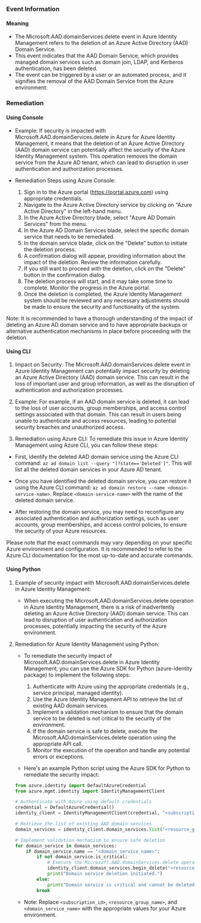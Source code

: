 
### Event Information

#### Meaning

- The Microsoft.AAD.domainServices.delete event in Azure Identity Management refers to the deletion of an Azure Active Directory (AAD) Domain Service.
- This event indicates that the AAD Domain Service, which provides managed domain services such as domain join, LDAP, and Kerberos authentication, has been deleted.
- The event can be triggered by a user or an automated process, and it signifies the removal of the AAD Domain Service from the Azure environment.

### Remediation

#### Using Console

- Example: If security is impacted with Microsoft.AAD.domainServices.delete in Azure for Azure Identity Management, it means that the deletion of an Azure Active Directory (AAD) domain service can potentially affect the security of the Azure Identity Management system. This operation removes the domain service from the Azure AD tenant, which can lead to disruption in user authentication and authorization processes.

- Remediation Steps using Azure Console:
  1. Sign in to the Azure portal (https://portal.azure.com) using appropriate credentials.
  2. Navigate to the Azure Active Directory service by clicking on "Azure Active Directory" in the left-hand menu.
  3. In the Azure Active Directory blade, select "Azure AD Domain Services" from the menu.
  4. In the Azure AD Domain Services blade, select the specific domain service that needs to be remediated.
  5. In the domain service blade, click on the "Delete" button to initiate the deletion process.
  6. A confirmation dialog will appear, providing information about the impact of the deletion. Review the information carefully.
  7. If you still want to proceed with the deletion, click on the "Delete" button in the confirmation dialog.
  8. The deletion process will start, and it may take some time to complete. Monitor the progress in the Azure portal.
  9. Once the deletion is completed, the Azure Identity Management system should be reviewed and any necessary adjustments should be made to ensure the security and functionality of the system.

Note: It is recommended to have a thorough understanding of the impact of deleting an Azure AD domain service and to have appropriate backups or alternative authentication mechanisms in place before proceeding with the deletion.

#### Using CLI

1. Impact on Security: The Microsoft.AAD.domainServices.delete event in Azure Identity Management can potentially impact security by deleting an Azure Active Directory (AAD) domain service. This can result in the loss of important user and group information, as well as the disruption of authentication and authorization processes.

2. Example: For example, if an AAD domain service is deleted, it can lead to the loss of user accounts, group memberships, and access control settings associated with that domain. This can result in users being unable to authenticate and access resources, leading to potential security breaches and unauthorized access.

3. Remediation using Azure CLI: To remediate this issue in Azure Identity Management using Azure CLI, you can follow these steps:

- First, identify the deleted AAD domain service using the Azure CLI command: `az ad domain list --query "[?state=='Deleted']"`. This will list all the deleted domain services in your Azure AD tenant.

- Once you have identified the deleted domain service, you can restore it using the Azure CLI command: `az ad domain restore --name <domain-service-name>`. Replace `<domain-service-name>` with the name of the deleted domain service.

- After restoring the domain service, you may need to reconfigure any associated authentication and authorization settings, such as user accounts, group memberships, and access control policies, to ensure the security of your Azure resources.

Please note that the exact commands may vary depending on your specific Azure environment and configuration. It is recommended to refer to the Azure CLI documentation for the most up-to-date and accurate commands.

#### Using Python

1. Example of security impact with Microsoft.AAD.domainServices.delete in Azure Identity Management:
   - When executing the Microsoft.AAD.domainServices.delete operation in Azure Identity Management, there is a risk of inadvertently deleting an Azure Active Directory (AAD) domain service. This can lead to disruption of user authentication and authorization processes, potentially impacting the security of the Azure environment.

2. Remediation for Azure Identity Management using Python:
   - To remediate the security impact of Microsoft.AAD.domainServices.delete in Azure Identity Management, you can use the Azure SDK for Python (azure-identity package) to implement the following steps:
     1. Authenticate with Azure using the appropriate credentials (e.g., service principal, managed identity).
     2. Use the Azure Identity Management API to retrieve the list of existing AAD domain services.
     3. Implement a validation mechanism to ensure that the domain service to be deleted is not critical to the security of the environment.
     4. If the domain service is safe to delete, execute the Microsoft.AAD.domainServices.delete operation using the appropriate API call.
     5. Monitor the execution of the operation and handle any potential errors or exceptions.

   - Here's an example Python script using the Azure SDK for Python to remediate the security impact:

   ```python
   from azure.identity import DefaultAzureCredential
   from azure.mgmt.identity import IdentityManagementClient

   # Authenticate with Azure using default credentials
   credential = DefaultAzureCredential()
   identity_client = IdentityManagementClient(credential, "<subscription_id>")

   # Retrieve the list of existing AAD domain services
   domain_services = identity_client.domain_services.list("<resource_group_name>")

   # Implement validation mechanism to ensure safe deletion
   for domain_service in domain_services:
       if domain_service.name == "<domain_service_name>":
           if not domain_service.is_critical:
               # Execute the Microsoft.AAD.domainServices.delete operation
               identity_client.domain_services.begin_delete("<resource_group_name>", "<domain_service_name>")
               print("Domain service deletion initiated.")
           else:
               print("Domain service is critical and cannot be deleted.")
           break
   ```

   - Note: Replace `<subscription_id>`, `<resource_group_name>`, and `<domain_service_name>` with the appropriate values for your Azure environment.

